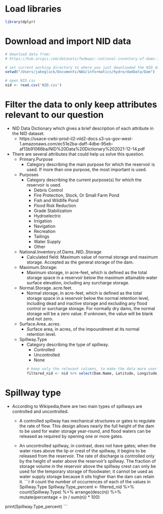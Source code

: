 # Load libraries
```r
library(dplyr)
```

# Download and import NID data
```r
# download data from: 
# https://hub.arcgis.com/datasets/fedmaps::national-inventory-of-dams-1/explore?showTable=true

# set current working directory to where you just downloaded the NID data to
setwd("/Users/jakegluck/Documents/NAU/informatics/hydro/damData/Dam")

# open NID.csv
nid <- read.csv('NID.csv')
```

# Filter the data to only keep attributes relevant to our question
- NID Data Dictionary which gives a brief description of each attribute in the NID dataset.
  - https://usace-cwbi-prod-il2-nld2-docs.s3-us-gov-west-1.amazonaws.com/ec51e2ba-daff-4dbe-95eb-af13b91066ba/NID%20Data%20Dictionary%202021-12-14.pdf
- There are several attributes that could help us solve this question.
  - Primary.Purpose
    - Category describing the main purpose for which the reservoir is used. If more than one purpose, the most important is used.
  - Purposes
    - Category describing the current purpose(s) for which the reservoir is used.
      - Debris Control
      - Fire Protection, Stock, Or Small Farm Pond
      - Fish and Wildlife Pond
      - Flood Risk Reduction
      - Grade Stabilization
      - Hydroelectric
      - Irrigation
      - Navigation
      - Recreation
      - Tailings
      - Water Supply
      - Other
  - National.Inventory.of.Dams..NID..Storage
    - Calculated field: Maximum value of normal storage and maximum storage. Accepted as the general storage of the dam.
  - Maximum.Storage: 
    - Maximum storage, in acre-feet, which is defined as the total storage space in a reservoir below the maximum attainable water surface elevation, including any surcharge storage.
  - Normal.Storage..acre.feet.
    - Normal storage, in acre-feet, which is defined as the total storage space in a reservoir below the normal retention level, including dead and inactive storage and excluding any flood control or surcharge storage. For normally dry dams, the normal storage will be a zero value. If unknown, the value will be blank and not zero.
  - Surface.Area..acres.
    - Surface area, in acres, of the impoundment at its normal retention level.
  - Spillway.Type
    - Category describing the type of spillway.
      - Controlled
      - Uncontrolled
      - None
```r
# keep only the relevant columns, to make the data more user friendly
filtered_nid <- nid %>% select(Dam.Name, Latitude, Longitude, Primary.Purpose, Purposes, National.Inventory.of.Dams..NID..Storage, Maximum.Storage, Normal.Storage..acre.feet., Surface.Area..acres., Spillway.Type)
```

# Spillway type
- According to Wikipedia,there are two main types of spillways are controlled and uncontrolled.

  - A controlled spillway has mechanical structures or gates to regulate the rate of flow. This design allows nearly the full height of the dam to be used for water storage year-round, and flood waters can be released as required by opening one or more gates.

  - An uncontrolled spillway, in contrast, does not have gates; when the water rises above the lip or crest of the spillway, it begins to be released from the reservoir. The rate of discharge is controlled only by the height of water above the reservoir's spillway. The fraction of storage volume in the reservoir above the spillway crest can only be used for the temporary storage of floodwater; it cannot be used as water supply storage because it sits higher than the dam can retain it.
```r
# count the number of occurrences of each of the values in Spillway.Type
Spillway.Type_percent <- filtered_nid %>%
  count(Spillway.Type) %>%
  arrange(desc(n)) %>%
  mutate(percentage = (n / sum(n)) * 100)

print(Spillway.Type_percent)
```

